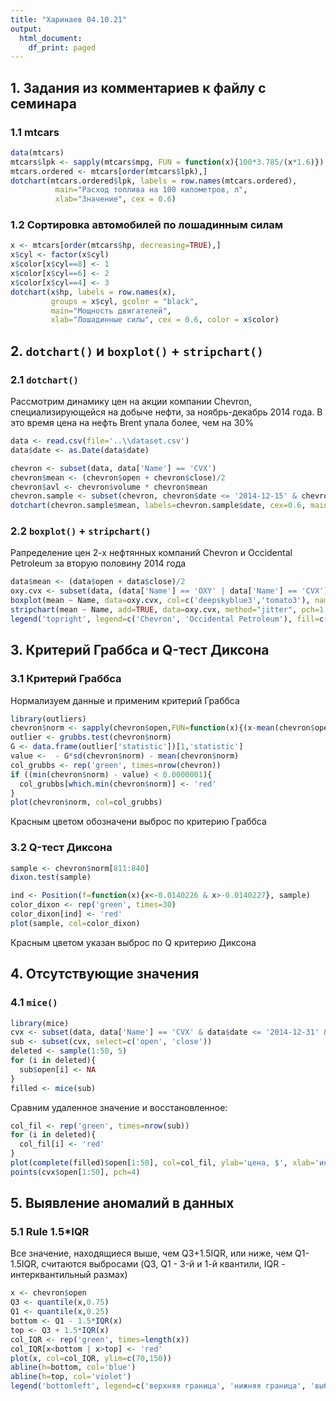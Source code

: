 ---
title: "Харинаев 04.10.21"
output:
  html_document:
    df_print: paged
---

## 1. Задания из комментариев к файлу с семинара
### 1.1 mtcars

```{r}
data(mtcars)
mtcars$lpk <- sapply(mtcars$mpg, FUN = function(x){100*3.785/(x*1.6)})
mtcars.ordered <- mtcars[order(mtcars$lpk),]
dotchart(mtcars.ordered$lpk, labels = row.names(mtcars.ordered),
          main="Расход топлива на 100 километров, л",
          xlab="Значение", cex = 0.6)
```

### 1.2 Сортировка автомобилей по лошадинным силам

```{r}
x <- mtcars[order(mtcars$hp, decreasing=TRUE),]
x$cyl <- factor(x$cyl)
x$color[x$cyl==8] <- 1
x$color[x$cyl==6] <- 2
x$color[x$cyl==4] <- 3
dotchart(x$hp, labels = row.names(x),
         groups = x$cyl, gcolor = "black",
         main="Мощность двигателей",
         xlab="Лошадинные силы", cex = 0.6, color = x$color)
```

## 2. `dotchart()` и `boxplot()` + `stripchart()`
### 2.1 `dotchart()`

Рассмотрим динамику цен на акции компании Chevron, специализирующейся на добыче нефти, за ноябрь-декабрь 2014 года. В это время цена на нефть Brent упала более, чем на 30%

```{r}
data <- read.csv(file='..\\dataset.csv')
data$date <- as.Date(data$date)
```
```{r}
chevron <- subset(data, data['Name'] == 'CVX')
chevron$mean <- (chevron$open + chevron$close)/2
chevron$avl <- chevron$volume * chevron$mean
chevron.sample <- subset(chevron, chevron$date <= '2014-12-15' & chevron$date >= '2014-11-01')
dotchart(chevron.sample$mean, labels=chevron.sample$date, cex=0.6, main='Динамика цен акций компании Chevron за ноябрь-декарь 2014 года', xlab='Цена, $')
```
### 2.2 `boxplot()` + `stripchart()`

Рапределение цен 2-х нефтянных компаний Chevron и Occidental Petroleum за вторую половину 2014 года 

```{r}
data$mean <- (data$open + data$close)/2
oxy.cvx <- subset(data, (data['Name'] == 'OXY' | data['Name'] == 'CVX') & data$date <= '2014-12-31' & data$date >= '2014-06-01')
boxplot(mean ~ Name, data=oxy.cvx, col=c('deepskyblue3','tomato3'), names=c('CVX', 'OXY'), ylab = 'цена, $', xlab='Компания, тикер')
stripchart(mean ~ Name, add=TRUE, data=oxy.cvx, method="jitter", pch=1, vertical=TRUE, col=c('tomato3','deepskyblue3'))
legend('topright', legend=c('Chevron', 'Occidental Petroleum'), fill=c('deepskyblue3','tomato3'))
```

## 3. Критерий Граббса и Q-тест Диксона
### 3.1 Критерий Граббса

Нормализуем данные и применим критерий Граббса
```{r}
library(outliers)
chevron$norm <- sapply(chevron$open,FUN=function(x){(x-mean(chevron$open))/(sd(chevron$open)*sqrt(nrow(chevron)))})
outlier <- grubbs.test(chevron$norm)
G <- data.frame(outlier['statistic'])[1,'statistic']
value <-  - G*sd(chevron$norm) - mean(chevron$norm)
col_grubbs <- rep('green', times=nrow(chevron))
if ((min(chevron$norm) - value) < 0.0000001){
  col_grubbs[which.min(chevron$norm)] <- 'red'
}
plot(chevron$norm, col=col_grubbs)
```

Красным цветом обозначени выброс по критерию Граббса

### 3.2 Q-тест Диксона
```{r}
sample <- chevron$norm[811:840]
dixon.test(sample)
```

```{r}
ind <- Position(f=function(x){x<-0.0140226 & x>-0.0140227}, sample)
color_dixon <- rep('green', times=30)
color_dixon[ind] <- 'red'
plot(sample, col=color_dixon)
```

Красным цветом указан выброс по Q критерию Диксона

## 4. Отсутствующие значения
### 4.1 `mice()`
```{r}
library(mice)
cvx <- subset(data, data['Name'] == 'CVX' & data$date <= '2014-12-31' & data$date >= '2014-06-01')
sub <- subset(cvx, select=c('open', 'close'))
deleted <- sample(1:50, 5)
for (i in deleted){
  sub$open[i] <- NA
}
filled <- mice(sub)
```

Сравним удаленное значение и восстановленное:

```{r}
col_fil <- rep('green', times=nrow(sub))
for (i in deleted){
  col_fil[i] <- 'red'
}
plot(complete(filled)$open[1:50], col=col_fil, ylab='цена, $', xlab='индекс')
points(cvx$open[1:50], pch=4)
```

## 5. Выявление аномалий в данных
### 5.1 Rule 1.5*IQR 

Все значение, находящиеся выше, чем Q3+1.5IQR, или ниже, чем Q1-1.5IQR, считаются выбросами (Q3, Q1 - 3-й и 1-й квантили, IQR - интерквантильный размах)

```{r}
x <- chevron$open
Q3 <- quantile(x,0.75)
Q1 <- quantile(x,0.25)
bottom <- Q1 - 1.5*IQR(x)
top <- Q3 + 1.5*IQR(x)
col_IQR <- rep('green', times=length(x))
col_IQR[x<bottom | x>top] <- 'red'
plot(x, col=col_IQR, ylim=c(70,150))
abline(h=bottom, col='blue')
abline(h=top, col='violet')
legend('bottomleft', legend=c('верхняя граница', 'нижняя граница', 'выбросы'), fill=c('violet','blue','red'))
```